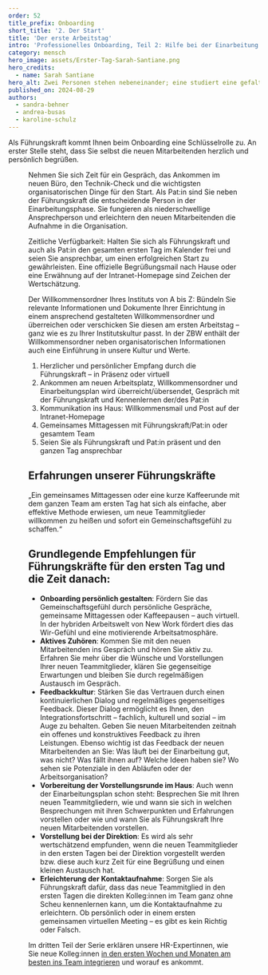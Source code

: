 ---
order: 52
title_prefix: Onboarding
short_title: '2. Der Start'
title: 'Der erste Arbeitstag'
intro: 'Professionelles Onboarding, Teil 2: Hilfe bei der Einarbeitung ist die Grundlage für eine erfolgreiche Integration der neuen Teammitglieder.'
category: mensch
hero_image: assets/Erster-Tag-Sarah-Santiane.png
hero_credits:
  - name: Sarah Santiane
hero_alt: Zwei Personen stehen nebeneinander; eine studiert eine gefaltete Landkarte, die andere hilft.
published_on: 2024-08-29
authors:
  - sandra-behner
  - andrea-busas
  - karoline-schulz
---

<Leadin>Als Führungskraft</Leadin> kommt Ihnen beim Onboarding eine Schlüsselrolle zu. An erster Stelle steht, dass Sie selbst die neuen Mitarbeitenden
herzlich und persönlich begrüßen.

<Figure
  src="2023_08_ZBW_Nicole_Waidlein_Tag1_oder_ERste_Wochen.jpg"
  size="medium"
  caption="Am ersten Arbeitstag sollte sich die Führungskraft viel Zeit für neue Kolleg:innen nehmen."
  credit="©ZBW, Foto: Sven Wied"
/>

Nehmen Sie sich Zeit für ein Gespräch, das Ankommen im neuen Büro, den Technik-Check und die wichtigsten organisatorischen Dinge für den Start. Als Pat:in sind Sie neben der Führungskraft die entscheidende Person in der Einarbeitungsphase. Sie fungieren als niederschwellige Ansprechperson und erleichtern den neuen Mitarbeitenden die Aufnahme in die Organisation.

Zeitliche Verfügbarkeit: Halten Sie sich als Führungskraft und auch als Pat:in den gesamten ersten Tag im Kalender frei und seien Sie ansprechbar, um einen erfolgreichen Start zu gewährleisten. Eine offizielle Begrüßungsmail nach Hause oder eine Erwähnung auf der Intranet-Homepage sind Zeichen der Wertschätzung.

Der Willkommensordner Ihres Instituts von A bis Z: Bündeln Sie relevante Informationen und Dokumente Ihrer Einrichtung in einem ansprechend gestalteten Willkommensordner und überreichen oder verschicken Sie diesen am ersten Arbeitstag – ganz wie es zu Ihrer Institutskultur passt. In der ZBW enthält der Willkommensordner neben organisatorischen Informationen auch eine Einführung in unsere Kultur und Werte.

<Callout title="Unsere Top-5-Maßnahmen für den ersten Arbeitstag:">

1. Herzlicher und persönlicher Empfang durch die Führungskraft – in Präsenz oder virtuell
2. Ankommen am neuen Arbeitsplatz, Willkommensordner und Einarbeitungsplan wird überreicht/übersendet, Gespräch mit der Führungskraft und Kennenlernen der/des Pat:in
3. Kommunikation ins Haus: Willkommensmail und Post auf der Intranet-Homepage
4. Gemeinsames Mittagessen mit Führungskraft/Pat:in oder gesamtem Team
5. Seien Sie als Führungskraft und Pat:in präsent und den ganzen Tag ansprechbar

</Callout>

## Erfahrungen unserer Führungskräfte

<BubbleQuotes>
  <BubbleQuote>
    „Ein gemeinsames Mittagessen oder eine kurze Kaffeerunde mit dem ganzen Team am ersten Tag hat sich als einfache, aber effektive Methode erwiesen,
    um neue Teammitglieder willkommen zu heißen und sofort ein Gemeinschaftsgefühl zu schaffen.“
  </BubbleQuote>
</BubbleQuotes>

## Grundlegende Empfehlungen für Führungskräfte für den ersten Tag und die Zeit danach:

- **Onboarding persönlich gestalten**: Fördern Sie das Gemeinschaftsgefühl durch persönliche Gespräche, gemeinsame Mittagessen oder Kaffeepausen – auch virtuell. In der hybriden Arbeitswelt von New Work fördert dies das Wir-Gefühl und eine motivierende Arbeitsatmosphäre.
- **Aktives Zuhören**: Kommen Sie mit den neuen Mitarbeitenden ins Gespräch und hören Sie aktiv zu. Erfahren Sie mehr über die Wünsche und Vorstellungen Ihrer neuen Teammitglieder, klären Sie gegenseitige Erwartungen und bleiben Sie durch regelmäßigen Austausch im Gespräch.
- **Feedbackkultur**: Stärken Sie das Vertrauen durch einen kontinuierlichen Dialog und regelmäßiges gegenseitiges Feedback. Dieser Dialog ermöglicht es Ihnen, den Integrationsfortschritt – fachlich, kulturell und sozial – im Auge zu behalten. Geben Sie neuen Mitarbeitenden zeitnah ein offenes und konstruktives Feedback zu ihren Leistungen. Ebenso wichtig ist das Feedback der neuen Mitarbeitenden an Sie: Was läuft bei der Einarbeitung gut, was nicht? Was fällt ihnen auf? Welche Ideen haben sie? Wo sehen sie Potenziale in den Abläufen oder der Arbeitsorganisation?
- **Vorbereitung der Vorstellungsrunde im Haus**: Auch wenn der Einarbeitungsplan schon steht: Besprechen Sie mit Ihren neuen Teammitgliedern, wie und wann sie sich in welchen Besprechungen mit ihren Schwerpunkten und Erfahrungen vorstellen oder wie und wann Sie als Führungskraft Ihre neuen Mitarbeitenden vorstellen.
- **Vorstellung bei der Direktion**: Es wird als sehr wertschätzend empfunden, wenn die neuen Teammitglieder in den ersten Tagen bei der Direktion vorgestellt werden bzw. diese auch kurz Zeit für eine Begrüßung und einen kleinen Austausch hat.
- **Erleichterung der Kontaktaufnahme**: Sorgen Sie als Führungskraft dafür, dass das neue Teammitglied in den ersten Tagen die direkten Kolleg:innen im Team ganz ohne Scheu kennenlernen kann, um die Kontaktaufnahme zu erleichtern. Ob persönlich oder in einem ersten gemeinsamen virtuellen Meeting – es gibt es kein Richtig oder Falsch.

Im dritten Teil der Serie erklären unsere HR-Expertinnen, wie Sie neue Kolleg:innen [in den ersten Wochen und Monaten am besten ins Team integrieren](/die-ersten-wochen-und-monate/) und worauf es ankommt.

